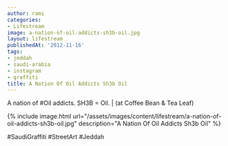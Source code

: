 ```yaml
---
author: rami
categories:
- Lifestream
image: a-nation-of-oil-addicts-sh3b-oil.jpg
layout: lifestream
publishedAt: '2012-11-16'
tags:
- jeddah
- saudi-arabia
- instagram
- graffiti
title: A Nation Of Oil Addicts Sh3b Oil
---
```


A nation of #Oil addicts. SH3B = Oil. | (at Coffee Bean & Tea Leaf)

{% include image.html url="/assets/images/content/lifestream/a-nation-of-oil-addicts-sh3b-oil.jpg" description="A Nation Of Oil Addicts Sh3b Oil" %}

#SaudiGraffiti #StreetArt #Jeddah